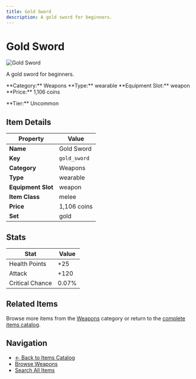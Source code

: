 ```yaml
---
title: Gold Sword
description: A gold sword for beginners.
---
```


# Gold Sword

<div className="flex items-start gap-6 mb-8">
  <div className="flex-shrink-0">
    <img src="/assets/resources/crafting/weapons/swords/gold_sword.png" alt="Gold Sword" className="w-24 h-24 border rounded-lg" />
  </div>
  <div className="flex-1">
    <div className="space-y-2">
      <p className="text-lg text-muted-foreground">A gold sword for beginners.</p>
      <div className="flex flex-wrap gap-4 text-sm">
        <span className="px-2 py-1 bg-blue-100 dark:bg-blue-900 rounded-md">
          **Category:** Weapons
        </span>
        <span className="px-2 py-1 bg-green-100 dark:bg-green-900 rounded-md">
          **Type:** wearable
        </span>
        <span className="px-2 py-1 bg-purple-100 dark:bg-purple-900 rounded-md">
          **Equipment Slot:** weapon
        </span>
        <span className="px-2 py-1 bg-yellow-100 dark:bg-yellow-900 rounded-md">
          **Price:** 1,106 coins
        </span>
      </div>
      <p className="text-sm font-medium">**Tier:** Uncommon</p>
    </div>
  </div>
</div>

## Item Details

| Property | Value |
|----------|-------|
| **Name** | Gold Sword |
| **Key** | `gold_sword` |
| **Category** | Weapons |
| **Type** | wearable |
| **Equipment Slot** | weapon |
| **Item Class** | melee |
| **Price** | 1,106 coins |
| **Set** | gold |

## Stats

| Stat | Value |
|------|-------|
| Health Points | +25 |
| Attack | +120 |
| Critical Chance | 0.07% |

## Related Items

Browse more items from the [Weapons](/items#weapons) category or return to the [complete items catalog](/items).

## Navigation

- [← Back to Items Catalog](/items)
- [Browse Weapons](/items#weapons)
- [Search All Items](/items)
